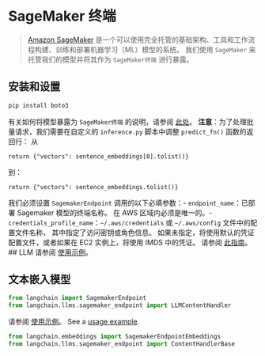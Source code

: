 # SageMaker 终端
> [Amazon SageMaker](https://aws.amazon.com/sagemaker/) 是一个可以使用完全托管的基础架构、工具和工作流程构建、训练和部署机器学习（ML）模型的系统。
我们使用 `SageMaker` 来托管我们的模型并将其作为 `SageMaker终端` 进行暴露。

## 安装和设置
```bash
pip install boto3
```

有关如何将模型暴露为 `SageMaker终端` 的说明，请参阅 [此处](https://www.philschmid.de/custom-inference-huggingface-sagemaker)。
**注意**：为了处理批量请求，我们需要在自定义的 `inference.py` 脚本中调整 `predict_fn()` 函数的返回行：
从
```
return {"vectors": sentence_embeddings[0].tolist()}
```

到：
```
return {"vectors": sentence_embeddings.tolist()}
```



我们必须设置 `SagemakerEndpoint` 调用的以下必填参数：- `endpoint_name`：已部署 Sagemaker 模型的终端名称。    在 AWS 区域内必须是唯一的。- `credentials_profile_name`：`~/.aws/credentials` 或 `~/.aws/config` 文件中的配置文件名称，    其中指定了访问密钥或角色信息。    如果未指定，将使用默认的凭证配置文件，或者如果在 EC2 实例上，将使用 IMDS 中的凭证。    请参阅 [此指南](https://boto3.amazonaws.com/v1/documentation/api/latest/guide/credentials.html)。## LLM
请参阅 [使用示例](/docs/modules/model_io/models/llms/integrations/sagemaker.html)。
## 文本嵌入模型
```python
from langchain import SagemakerEndpoint
from langchain.llms.sagemaker_endpoint import LLMContentHandler
```

请参阅 [使用示例](/docs/modules/data_connection/text_embedding/integrations/sagemaker-endpoint.html)。
See a [usage example](/docs/modules/data_connection/text_embedding/integrations/sagemaker-endpoint.html).
```python
from langchain.embeddings import SagemakerEndpointEmbeddings
from langchain.llms.sagemaker_endpoint import ContentHandlerBase
```
